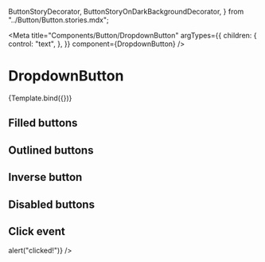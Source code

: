   ButtonStoryDecorator,
  ButtonStoryOnDarkBackgroundDecorator,
} from "../Button/Button.stories.mdx";

<Meta
  title="Components/Button/DropdownButton"
  argTypes={{
    children: {
      control: "text",
    },
  }}
  component={DropdownButton}
/>


# DropdownButton

<Canvas>
  <Story name="Default" args={{}}>
    {Template.bind({})}
  </Story>
</Canvas>

## Filled buttons

<Canvas>
  <Story name="FilledButtons" decorators={[ButtonStoryDecorator]}>
    <DropdownButton />
    <DropdownButton color="secondary" />
    <DropdownButton color="success" />
    <DropdownButton color="warning" />
    <DropdownButton color="neutral" />
  </Story>
</Canvas>

## Outlined buttons

<Canvas>
  <Story name="OutlinedButtons" decorators={[ButtonStoryDecorator]}>
    <DropdownButton variant="outlined" />
    <DropdownButton color="secondary" variant="outlined" />
    <DropdownButton color="success" variant="outlined" />
    <DropdownButton color="warning" variant="outlined" />
    <DropdownButton color="support" variant="outlined" />
  </Story>
</Canvas>

## Inverse button

<Canvas>
  <Story
    name="InverseButtons"
    decorators={[ButtonStoryOnDarkBackgroundDecorator]}
  >
    <DropdownButton color="inverse" variant="outlined" />
  </Story>
</Canvas>

## Disabled buttons

<Canvas>
  <Story name="DisabledButtons" decorators={[ButtonStoryDecorator]}>
    <DropdownButton isDisabled />
    <DropdownButton variant="outlined" isDisabled />
  </Story>
</Canvas>

## Click event

<Canvas>
  <Story name="ClickEvent" decorators={[ButtonStoryDecorator]}>
    <DropdownButton onPress={() => alert("clicked!")} />
  </Story>
</Canvas>

<ArgsTable story="Default" />
